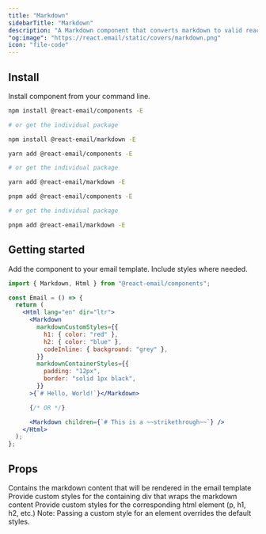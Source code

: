 ```yaml
---
title: "Markdown"
sidebarTitle: "Markdown"
description: "A Markdown component that converts markdown to valid react-email template code"
"og:image": "https://react.email/static/covers/markdown.png"
icon: "file-code"
---
```



## Install

Install component from your command line.

<CodeGroup>

```sh npm
npm install @react-email/components -E

# or get the individual package

npm install @react-email/markdown -E
```

```sh yarn
yarn add @react-email/components -E

# or get the individual package

yarn add @react-email/markdown -E
```

```sh pnpm
pnpm add @react-email/components -E

# or get the individual package

pnpm add @react-email/markdown -E
```

</CodeGroup>

## Getting started

Add the component to your email template. Include styles where needed.

```jsx
import { Markdown, Html } from "@react-email/components";

const Email = () => {
  return (
    <Html lang="en" dir="ltr">
      <Markdown
        markdownCustomStyles={{
          h1: { color: "red" },
          h2: { color: "blue" },
          codeInline: { background: "grey" },
        }}
        markdownContainerStyles={{
          padding: "12px",
          border: "solid 1px black",
        }}
      >{`# Hello, World!`}</Markdown>

      {/* OR */}

      <Markdown children={`# This is a ~~strikethrough~~`} />
    </Html>
  );
};
```

## Props

<ResponseField name="children" type="string">
  Contains the markdown content that will be rendered in the email template
</ResponseField>
<ResponseField name="markdownContainerStyles" type="object" default="{}">
  Provide custom styles for the containing div that wraps the markdown content
</ResponseField>
<ResponseField name="markdownCustomStyles" type="object" default="{}">
  Provide custom styles for the corresponding html element (p, h1, h2, etc.)
  <Info>
    Note: Passing a custom style for an element overrides the default styles.
  </Info>
</ResponseField>

<Support/>
